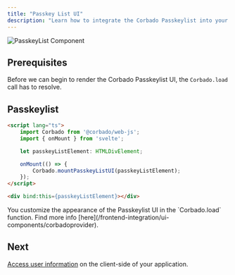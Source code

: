 ```yaml
---
title: "Passkey List UI"
description: "Learn how to integrate the Corbado Passkeylist into your Svelte or SvelteKit application."
---
```


![PasskeyList Component](/images/frontend-integration/ui-components/passkeylist/passkeylist.webp)

## Prerequisites

Before we can begin to render the Corbado Passkeylist UI, the `Corbado.load` call has to resolve.

## Passkeylist

```html routes/+page.svelte
<script lang="ts">
    import Corbado from '@corbado/web-js';
    import { onMount } from 'svelte';

    let passkeyListElement: HTMLDivElement;

    onMount(() => {
        Corbado.mountPasskeyListUI(passkeyListElement);
    });
</script>

<div bind:this={passkeyListElement}></div>
```

<Note>
    You customize the appearance of the Passkeylist UI in the `Corbado.load` function.
    Find more info [here](/frontend-integration/ui-components/corbadoprovider).
</Note>

## Next

[Access user information](/frontend-integration/svelte/authentication-state-client) on the client-side of your application.